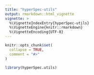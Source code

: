 ```yaml
---
title: "hyperSpec-utils"
output: rmarkdown::html_vignette
vignette: >
  %\VignetteIndexEntry{hyperSpec-utils}
  %\VignetteEngine{knitr::rmarkdown}
  %\VignetteEncoding{UTF-8}
---
```


```r
knitr::opts_chunk$set(
  collapse = TRUE,
  comment = "#>"
)
```

```r
library(hyperSpec.utils)
```
